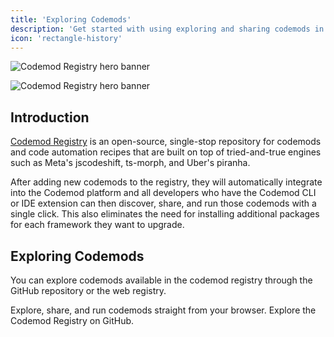 ```yaml
---
title: 'Exploring Codemods'
description: 'Get started with using exploring and sharing codemods in the Codemod Registry.'
icon: 'rectangle-history'
---
```


<img
  className="block dark:hidden"
  src="/images/codemod-registry/codemod-registry-hero-light.svg"
  alt="Codemod Registry hero banner"
/>

<img
  className="hidden dark:block"
  src="/images/codemod-registry/codemod-registry-hero-dark.svg"
  alt="Codemod Registry hero banner"
/>

## Introduction

[Codemod Registry](https://github.com/codemod-com/codemod-registry) is an open-source, single-stop repository for codemods and code automation recipes that are built on top of tried-and-true engines such as Meta's jscodeshift, ts-morph, and Uber's piranha.

After adding new codemods to the registry, they will automatically integrate into the Codemod platform and all developers who have the Codemod CLI or IDE extension can then discover, share, and run those codemods with a single click. This also eliminates the need for installing additional packages for each framework they want to upgrade.

## Exploring Codemods

You can explore codemods available in the codemod registry through the GitHub repository or the web registry.

<CardGroup cols={2}>
  <Card title="Web Registry" icon="window" href="https://codemod.com/automations">
    Explore, share, and run codemods straight from your browser.
  </Card>
  <Card title="GitHub Registry" icon="github" href="https://github.com/codemod-com/codemod/tree/main/apps/registry">
    Explore the Codemod Registry on GitHub. 
  </Card>
</CardGroup>
